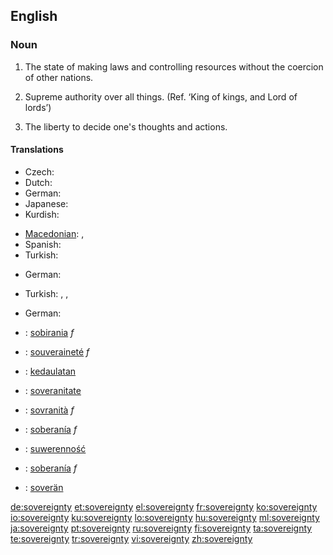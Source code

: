 ==English==
{{wikipedia|sovereignty}}

===Noun===
{{en-noun|sovereignties|-}}

# {{context|of a nation}} The state of making laws and controlling resources without the coercion of other nations.
# {{context|of God}} Supreme authority over all things. (Ref. ‘King of kings, and Lord of lords’)
# {{context|of self}} The liberty to decide one's thoughts and actions.

====Translations====

{{trans-top|of a nation: the state of making laws and controlling resources without the coercion of other nations.}}
* Czech: {{t-|cs|svrchovanost|f}}
* Dutch: {{t-|nl|soevereiniteit|f}}
* German: {{t+|de|Souveränität|f}}
* Japanese: {{t+|ja|主権|tr=shuken|sc=Jpan}}
* Kurdish: {{ku-Arab|[[فه‌رمان ڕه‌وایی]]}}
{{trans-mid}}
* [[Macedonian]]: {{t|mk|сувереност|f|tr=suvérenost|sc=Cyrl|xs=Macedonian}},  {{t|mk|суверенитет|m|tr=suverenitét|sc=Cyrl|xs=Macedonian}}
* Spanish: {{t|es|soberanía|f}}
* Turkish: {{t|tr|hukumranlik}}
{{trans-bottom}}

{{trans-top|of God: supreme authority over all things}}
* German: {{t+|de|Souveränität|f}}
{{trans-mid}}
* Turkish: {{t|tr|hükmü ilahi  }},  {{t|tr}},  {{t|tr|hakim-imutlak}}
{{trans-bottom}}

{{trans-top|of self: the liberty to decide one's thoughts and actions}}
* German: {{t+|de|Souveränität|f}}
{{trans-mid}}
{{trans-bottom}}

{{checktrans-top}}
* {{ttbc|Catalan}}: [[sobirania]] ''f''
* {{ttbc|French}}: [[souveraineté]] ''f''
* {{ttbc|Indonesian}}: [[daulat|kedaulatan]]
* {{ttbc|Interlingua}}: [[soveranitate]]
* {{ttbc|Italian}}: [[sovranità]] ''f''
{{checktrans-mid}}
* {{ttbc|Spanish}}: [[soberanía]] ''f''
* {{ttbc|Polish}}: [[suwerenność]] {{f}}
* {{ttbc|Portuguese}}: [[soberanía]] ''f''
* {{ttbc|Volapük}}: [[soverän]]
{{checktrans-bottom}}

[[de:sovereignty]]
[[et:sovereignty]]
[[el:sovereignty]]
[[fr:sovereignty]]
[[ko:sovereignty]]
[[io:sovereignty]]
[[ku:sovereignty]]
[[lo:sovereignty]]
[[hu:sovereignty]]
[[ml:sovereignty]]
[[ja:sovereignty]]
[[pt:sovereignty]]
[[ru:sovereignty]]
[[fi:sovereignty]]
[[ta:sovereignty]]
[[te:sovereignty]]
[[tr:sovereignty]]
[[vi:sovereignty]]
[[zh:sovereignty]]